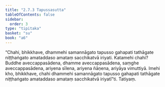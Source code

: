 ```yaml
---
title: "2.7.3 Tapussasutta"
tableOfContents: false
sidebar:
  order: 3
type: "tipitaka"
basket: "su"
book: "a6"
---
```



<DynamicBreadcrumb />

<Division number="119" book="a6">

<Paragraph number="770" book="a6">
“Chahi, bhikkhave, dhammehi samannāgato tapusso gahapati tathāgate niṭṭhaṅgato amataddaso amataṃ sacchikatvā iriyati. Katamehi chahi? Buddhe aveccappasādena, dhamme aveccappasādena, saṃghe aveccappasādena, ariyena sīlena, ariyena ñāṇena, ariyāya vimuttiyā. Imehi kho, bhikkhave, chahi dhammehi samannāgato tapusso gahapati tathāgate niṭṭhaṅgato amataddaso amataṃ sacchikatvā iriyatī”ti.

</Paragraph>
</Division>

<Paragraph number="771" type="center" book="a6">
Tatiyaṃ.
</Paragraph>